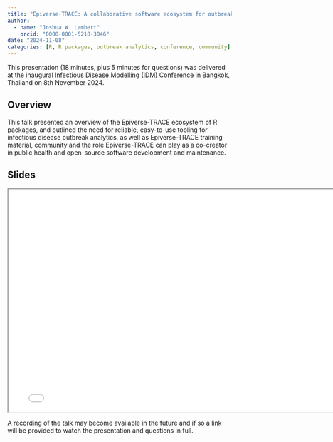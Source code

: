 ```yaml
---
title: "Epiverse-TRACE: A collaborative software ecosystem for outbreak analysis and modelling"
author:
  - name: "Joshua W. Lambert"
    orcid: "0000-0001-5218-3046"
date: "2024-11-08"
categories: [R, R packages, outbreak analytics, conference, community]
---
```


This presentation (18 minutes, plus 5 minutes for questions) was delivered at the inaugural [Infectious Disease Modelling (IDM) Conference](https://idmconference.net/) in Bangkok, Thailand on 8th November 2024.

## Overview

This talk presented an overview of the Epiverse-TRACE ecosystem of R packages, and outlined the need for reliable, easy-to-use tooling for infectious disease outbreak analytics, as well as Epiverse-TRACE training material, community and the role Epiverse-TRACE can play as a co-creator in public health and open-source software development and maintenance. 

## Slides

```{=html}
<iframe width="780" height="500" src="IDM_Joshua_Lambert.pdf"></iframe>
```

A recording of the talk may become available in the future and if so a link will be provided to watch the presentation and questions in full.
